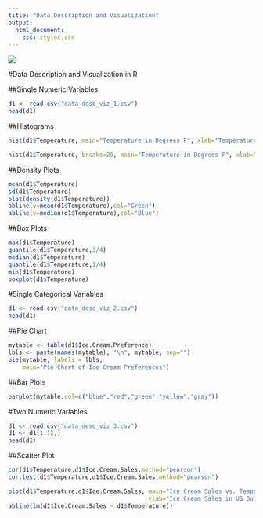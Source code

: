 ```yaml
---
title: "Data Description and Visualization"
output: 
  html_document:
    css: styles.css
---
```


![](logo.jpg)

#Data Description and Visualization in R

##Single Numeric Variables

```r
d1 <- read.csv("data_desc_viz_1.csv")
head(d1)
```

##Histograms


```r
hist(d1$Temperature, main="Temperature in Degrees F", xlab="Temperature (Degrees F)")
```
```r
hist(d1$Temperature, breaks=20, main="Temperature in Degrees F", xlab="Temperature (Degrees F)")
```

##Density Plots

```r
mean(d1$Temperature)
sd(d1$Temperature)
plot(density(d1$Temperature))
abline(v=mean(d1$Temperature),col="Green")
abline(v=median(d1$Temperature),col="Blue")
```

##Box Plots

```r
max(d1$Temperature)
quantile(d1$Temperature,3/4)
median(d1$Temperature)
quantile(d1$Temperature,1/4)
min(d1$Temperature)
boxplot(d1$Temperature)
```

#Single Categorical Variables

```r
d1 <- read.csv("data_desc_viz_2.csv")
head(d1)
```

##Pie Chart

```r
mytable <- table(d1$Ice.Cream.Preference)
lbls <- paste(names(mytable), "\n", mytable, sep="")
pie(mytable, labels = lbls, 
  	main="Pie Chart of Ice Cream Preferences")
```

##Bar Plots

```r
barplot(mytable,col=c("blue","red","green","yellow","gray"))
```

#Two Numeric Variables

```r
d1 <- read.csv("data_desc_viz_3.csv")
d1 <- d1[1:12,]
head(d1)
```

##Scatter Plot
```r
cor(d1$Temperature,d1$Ice.Cream.Sales,method="pearson")
cor.test(d1$Temperature,d1$Ice.Cream.Sales,method="pearson")

plot(d1$Temperature,d1$Ice.Cream.Sales, main="Ice Cream Sales vs. Temperature", xlab="Temperature (Celsius)",
                                        ylab="Ice Cream Sales in US Dollars")
abline(lm(d1$Ice.Cream.Sales ~ d1$Temperature))
```

